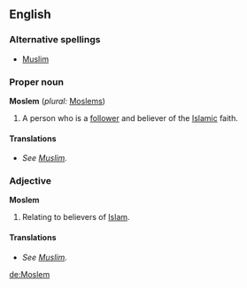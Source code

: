 ==English==

===Alternative spellings===
*[[Muslim]]

===Proper noun===
'''Moslem''' (''plural:'' [[Moslems]])
# A person who is a [[follower]] and believer of the [[Islamic]] faith.
====Translations====
*''See [[Muslim]].''
===Adjective===
'''Moslem'''
#Relating to believers of [[Islam]].
====Translations====
*''See [[Muslim]].''

[[de:Moslem]]